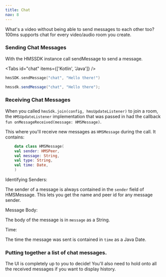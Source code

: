```yaml
---
title: Chat
nav: 8
---
```


What's a video without being able to send messages to each other too? 100ms supports chat for every video/audio room you create.

### Sending Chat Messages

With the HMSSDK instance call sendMessage to send a message.

<Tabs id="chat" items={['Kotlin', 'Java']} />

<Tab id='chat-0'>

```kotlin
hmsSDK.sendMessage("chat", "Hello there!")
```
</Tab>

<Tab id='chat-1'>

```java
hmssdk.sendMessage("chat", "Hello there");
```
</Tab>

### Receiving Chat Messages

When you called `hmsSdk.join(config, hmsUpdateListener)` to join a room, the `HMSUpdateListener` implementation that was passed in had the callback `fun onMessageReceived(message: HMSMessage)`.

This where you'll receive new messages as `HMSMessage` during the call. It contains:

```kotlin
    data class HMSMessage(
    val sender: HMSPeer,
    val message: String,
    val type: String,
    val time: Date,
    )
```

Identifying Senders:

The sender of a message is always contained in the `sender` field of HMSMessage. This lets you get the name and peer id for any message sender.

Message Body:

The body of the message is in `message` as a String.

Time:

The time the message was sent is contained in `time` as a Java Date.

### Putting together a list of chat messages.
The UI is completely up to you to decide! You'll also need to hold onto all the received messages if you want to display history.